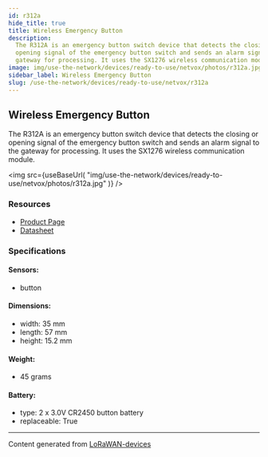 ```yaml
---
id: r312a
hide_title: true
title: Wireless Emergency Button
description:
  The R312A is an emergency button switch device that detects the closing or
  opening signal of the emergency button switch and sends an alarm signal to the
  gateway for processing. It uses the SX1276 wireless communication module.
image: img/use-the-network/devices/ready-to-use/netvox/photos/r312a.jpg
sidebar_label: Wireless Emergency Button
slug: /use-the-network/devices/ready-to-use/netvox/r312a
---
```



## Wireless Emergency Button

The R312A is an emergency button switch device that detects the closing or
opening signal of the emergency button switch and sends an alarm signal to the
gateway for processing. It uses the SX1276 wireless communication module.

<img
  src={useBaseUrl(
    "img/use-the-network/devices/ready-to-use/netvox/photos/r312a.jpg"
  )}
/>

### Resources

- [Product Page](http://www.netvox.com.tw/product.asp?pro=R312A)
- [Datasheet](http://www.netvox.com.tw/um/R312A/R312Adatasheet.pdf)

### Specifications

#### Sensors:

- button

#### Dimensions:

- width: 35 mm
- length: 57 mm
- height: 15.2 mm

#### Weight:

- 45 grams

#### Battery:

- type: 2 x 3.0V CR2450 button battery
- replaceable: True

---

Content generated from
[LoRaWAN-devices](https://github.com/TheThingsNetwork/lorawan-devices)
